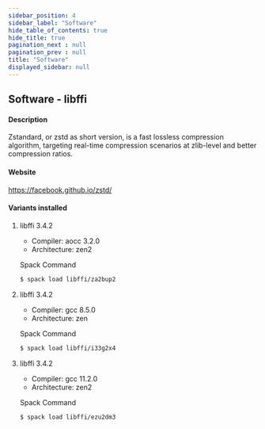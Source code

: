 ```yaml
---
sidebar_position: 4
sidebar_label: "Software"
hide_table_of_contents: true
hide_title: true
pagination_next : null
pagination_prev : null
title: "Software"
displayed_sidebar: null
---
```


## Software - libffi


#### Description
Zstandard, or zstd as short version, is a fast lossless compression algorithm, targeting real-time compression scenarios at zlib-level and better compression ratios.

#### Website
https://facebook.github.io/zstd/

#### Variants installed

1. libffi 3.4.2

    - Compiler: aocc 3.2.0
    - Architecture: zen2

    Spack Command
    ```bash
    $ spack load libffi/za2bup2
    ```

2. libffi 3.4.2

    - Compiler: gcc 8.5.0
    - Architecture: zen

    Spack Command
    ```bash
    $ spack load libffi/i33g2x4
    ```

3. libffi 3.4.2

    - Compiler: gcc 11.2.0
    - Architecture: zen2

    Spack Command
    ```bash
    $ spack load libffi/ezu2dm3
    ```
